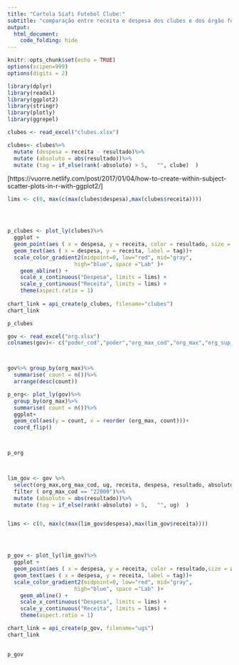 ```yaml
---
title: "Cartola Siafi Futebol Clube:"
subtitle: "comparação entre receita e despesa dos clubes e dos órgão federais"
output:
  html_document:
    code_folding: hide
---
```



```r
knitr::opts_chunk$set(echo = TRUE)
options(scipen=999)
options(digits = 2)
```


```r
library(dplyr)
library(readxl)
library(ggplot2)
library(stringr)
library(plotly)
library(ggrepel)
```



```r
clubes <- read_excel("clubes.xlsx")
```


```r
clubes<- clubes%>%
  mutate (despesa = receita - resultado)%>%
  mutate (absoluto = abs(resultado))%>%
  mutate (tag = if_else(rank(-absoluto) > 5,   "", clube)  )
```

[https://vuorre.netlify.com/post/2017/01/04/how-to-create-within-subject-scatter-plots-in-r-with-ggplot2/]

```r

lims <- c(0, max(c(max(clubes$despesa),max(clubes$receita))))




p_clubes <- plot_ly(clubes)%>%
  ggplot +
  geom_point(aes ( x = despesa, y = receita, color = resultado, size = absoluto, label = clube))+
  geom_text(aes ( x = despesa, y = receita, label = tag))+
  scale_color_gradient2(midpoint=0, low="red", mid="gray",
                     high="blue", space ="Lab" )+
    geom_abline() +
    scale_x_continuous("Despesa", limits = lims) +
    scale_y_continuous("Receita", limits = lims) +
    theme(aspect.ratio = 1)
 
chart_link = api_create(p_clubes, filename="clubes")
chart_link  

p_clubes
```

```r
gov <- read_excel("org.xlsx")
colnames(gov)<- c("poder_cod","poder","org_max_cod","org_max","org_sup_cod","org_sup", "org_cod","org","uf","uf_nome","muni_cod","muni","ug_cod","ug","despesa","receita","resultado")




```


```r

gov%>% group_by(org_max)%>%
  summarise( count = n())%>%
  arrange(desc(count))

p_org<- plot_ly(gov)%>%
  group_by(org_max)%>%
  summarise( count = n())%>%
  ggplot+
  geom_col(aes(y = count, x = reorder (org_max, count)))+
  coord_flip()



p_org




```

```r

lim_gov <- gov %>%
  select(org_max,org_max_cod, ug, receita, despesa, resultado, absoluto, tag)%>%
  filter ( org_max_cod == "22000")%>%
  mutate (absoluto = abs(resultado))%>%
  mutate (tag = if_else(rank(-absoluto) > 5,   "", ug)  )


lims <- c(0, max(c(max(lim_gov$despesa),max(lim_gov$receita))))




p_gov <- plot_ly(lim_gov)%>%
  ggplot +
  geom_point(aes ( x = despesa, y = receita, color = resultado,size = absoluto, label = ug))+
  geom_text(aes ( x = despesa, y = receita, label = tag))+
  scale_color_gradient2(midpoint=0, low="red", mid="gray",
                     high="blue", space ="Lab" )+
    geom_abline() +
    scale_x_continuous("Despesa", limits = lims) +
    scale_y_continuous("Receita", limits = lims) +
    theme(aspect.ratio = 1)

chart_link = api_create(p_gov, filename="ugs")
chart_link 
  

p_gov
```

